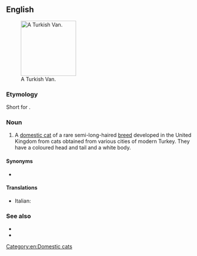 ==English==
[[File:Turkish Van Example2.jpg|thumb|right|150px|A Turkish Van.]]

===Etymology===
Short for {{m|en|Turkish Vankedisi}}.

===Noun===
{{en-noun|head=[[Turkish]] Van}}

# A [[domestic cat]] of a rare semi-long-haired [[breed]] developed in the United Kingdom from cats obtained from various cities of modern Turkey. They have a coloured head and tail and a white body.

====Synonyms====
* {{l|en|Turkish Vankedisi}}

====Translations====
{{checktrans-top}}
* Italian: {{t-check|it|gatto Turkish Van}}
{{trans-mid}}
{{trans-bottom}}

===See also===
* {{pedia|Turkish Van}}
* {{commonslite|Category:Turkish Van}}

[[Category:en:Domestic cats]]